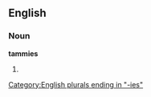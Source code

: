 ==English==

===Noun===
'''tammies'''

# {{plural of|[[tammy]]}}

[[Category:English plurals ending in "-ies"]]